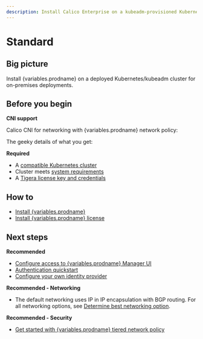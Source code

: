 ```yaml
---
description: Install Calico Enterprise on a kubeadm-provisioned Kubernetes cluster for on-premises deployments.
---
```




# Standard

## Big picture

Install {variables.prodname} on a deployed Kubernetes/kubeadm cluster for on-premises deployments.

## Before you begin

**CNI support**

Calico CNI for networking with {variables.prodname} network policy:

The geeky details of what you get:

<GeekDetails
  prodname='{variables.prodname}'
  details='Policy:Calico,IPAM:Calico,CNI:Calico,Overlay:IPIP,Routing:BGP,Datastore:Kubernetes'
/>

**Required**

- A [compatible Kubernetes cluster](../../compatibility.mdx#kubernetes-kubeadm)
- Cluster meets [system requirements](../requirements.mdx)
- A [Tigera license key and credentials](../calico-enterprise.mdx)

## How to

- [Install {variables.prodname}](#install-calico-enterprise)
- [Install {variables.prodname} license](#install-calico-enterprise-license)

<InstallGeneric clusterType='standalone' />

## Next steps

**Recommended**

- [Configure access to {variables.prodname} Manager UI](../../../operations/cnx/access-the-manager.mdx)
- [Authentication quickstart](../../../operations/cnx/authentication-quickstart.mdx)
- [Configure your own identity provider](../../../operations/cnx/configure-identity-provider.mdx)

**Recommended - Networking**

- The default networking uses IP in IP encapsulation with BGP routing. For all networking options, see [Determine best networking option](../../../networking/determine-best-networking.mdx).

**Recommended - Security**

- [Get started with {variables.prodname} tiered network policy](../../../network-policy/policy-tiers/tiered-policy.mdx)
